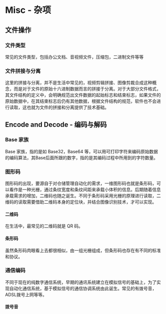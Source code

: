 # Misc - 杂项

## 文件操作

### 文件类型

常见的文件类型，包括办公文档、音视频文件，压缩包，二进制文件等等

### 文件拼接与分离

这里的拼接与分离，并不是生活中常见的，视频剪辑拼接、图像剪裁合成这种概念，而是对于文件的原始十六进制数据而言的拼接于分离。对于大部分文件格式，其文件结构的定义中，会明确规范出文件数据的起始标志和结束标志，如果文件的原始数据中，在其结束标志后仍有其他数据，根据文件结构的规范，软件也不会进行读取，这也就为文件的拼接和分离提供了技术基础。

## Encode and Decode - 编码与解码

### Base 家族

Base 家族，指的是如 Base32，Base64 等，可以用可打印字符来编码原始数据的编码算法，其Base后面所跟的数字，指的是其编码过程中所用到的字符数量。

### 图形码

图形码的出现，要源自于对仓储管理自动化的需求，一维图形码也就是条形码，可以看作是一种光栅，通过条纹宽度和条纹间距来承载小体积的信息。后期随着信息承载需求的增加，二维码也随之诞生。不同于条形码采用光栅的原理进行读取，二维码的读取需要借助二维码本身的定位块，并结合图像识别技术，才可以实现。

#### 二维码

在生活中，最常见的二维码就是 QR 码。

#### 条形码

虽然条形码肉眼看上去都很相似，由一组光栅组成，但条形码也存在有不同的标准和协议。

### 通信编码

不同于现在的纯数字通信系统，早期的通讯系统建立在模拟信号的基础上，为了实现自动化通信系统，基于模拟信号的通信协调系统由此诞生。常见的有拨号音，ADSL拨号上网等等。

#### 拨号音
